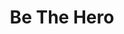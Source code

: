 ---
title: "Be The Hero"
preview: "Project where I built the backend, frontend, and mobile app to help NGOs find donors. This project was based on the OmniStack 11.0 Week classes"
link: "https://github.com/kelvinwelter/Be-The-Hero"
---